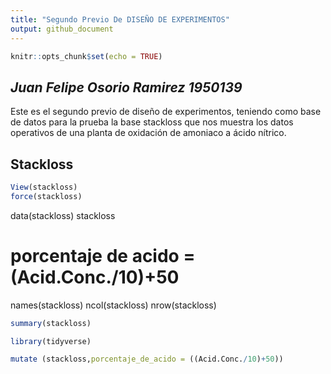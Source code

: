 ```yaml
---
title: "Segundo Previo De DISEÑO DE EXPERIMENTOS"
output: github_document
---
```


```r
knitr::opts_chunk$set(echo = TRUE)
```

## *Juan Felipe Osorio Ramirez 1950139*

Este es el segundo previo de diseño de experimentos, teniendo como base de datos para la prueba la base stackloss que nos muestra los datos operativos de una planta de oxidación de amoniaco a ácido nítrico.

## Stackloss

```r
View(stackloss)
force(stackloss)
```


data(stackloss)
stackloss

# porcentaje de acido = (Acid.Conc./10)+50

names(stackloss)
ncol(stackloss)
nrow(stackloss)

```r
summary(stackloss)
```
```r
library(tidyverse)

mutate (stackloss,porcentaje_de_acido = ((Acid.Conc./10)+50))


```



